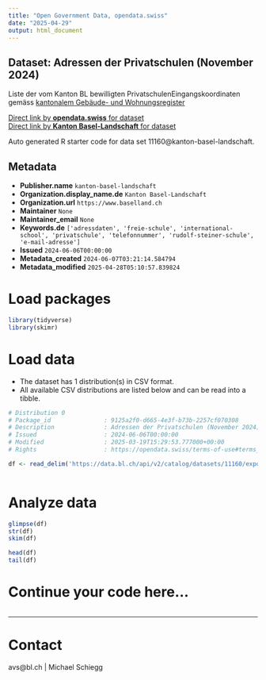 ```yaml
---
title: "Open Government Data, opendata.swiss"
date: "2025-04-29"
output: html_document
---
```


## Dataset: Adressen der Privatschulen (November 2024)

Liste der vom Kanton BL bewilligten PrivatschulenEingangskoordinaten gemäss [kantonalem Gebäude- und Wohnungsregister](https://data.bl.ch/explore/dataset/12180)

[Direct link by **opendata.swiss** for dataset](https://opendata.swiss/de/dataset/adressen-der-privatschulen-juni-2024)<br>
[Direct link by **Kanton Basel-Landschaft** for dataset](https://data.bl.ch/explore/dataset/11160/)

Auto generated R starter code for data set 11160@kanton-basel-landschaft.

## Metadata

- **Publisher.name** `kanton-basel-landschaft`
- **Organization.display_name.de** `Kanton Basel-Landschaft`
- **Organization.url** `https://www.baselland.ch`
- **Maintainer** `None`
- **Maintainer_email** `None`
- **Keywords.de** `['adressdaten', 'freie-schule', 'international-school', 'privatschule', 'telefonnummer', 'rudolf-steiner-schule', 'e-mail-adresse']`
- **Issued** `2024-06-06T00:00:00`
- **Metadata_created** `2024-06-07T03:21:14.584794`
- **Metadata_modified** `2025-04-28T05:10:57.839824`


# Load packages

```r

library(tidyverse)
library(skimr)

```

# Load data

-   The dataset has 1 distribution(s) in CSV format.
-   All available CSV distributions are listed below and can be read into a tibble.

```r

# Distribution 0
# Package_id               : 9125a2f0-d665-4e3f-b73b-2257cf070308
# Description              : Adressen der Privatschulen (November 2024) (csv)
# Issued                   : 2024-06-06T00:00:00
# Modified                 : 2025-03-19T15:29:53.777000+00:00
# Rights                   : https://opendata.swiss/terms-of-use#terms_by

df <- read_delim('https://data.bl.ch/api/v2/catalog/datasets/11160/exports/csv?use_labels=true')



```

# Analyze data

```r

glimpse(df)
str(df)
skim(df)

head(df)
tail(df)

```

# Continue your code here...

```r

```

------------------------------------------------------------------------

# Contact

avs@bl.ch  | Michael Schiegg
